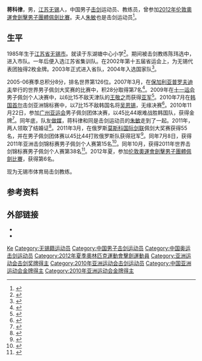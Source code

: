 {{NoteTA|G1=体育}}
{{Infobox fencer
| name           = 蒋科律
| image          = 
| caption        = 
| nickname       = 
| nationality    = 
| residence      = 
| birth_date     = {{birth date and age|1985|4|29|df=yes}}
| birth_place    = [[江苏省|江苏省]][[无锡市|无锡市]]
| death_date     = 
| death_place    = 
| height         = {{height|m=1.77}}
| weight         = {{convert|76|kg|lb st|abbr=on}}
| country        = {{CHN}}
| sport          = [[击剑|击剑]]
| weapon         = [[軍刀_(擊劍)|軍刀]]
| hand           = [[右手|右手]]
| club           = 
| fieranking     = [http://fie.org/fencers/fencer/2090 排名]
}}

'''蒋科律'''{{BD|1985年|4月29日||catIdx=Jiang}}，男，[[江苏|江苏]][[无锡|无锡]]人，中国男子[[击剑|击剑]]运动员、教练员，曾参加[[2012年夏季奧林匹克運動會劍擊男子團體佩劍比賽|2012年伦敦奧運會劍擊男子團體佩劍比賽]]。夫人[[朱敏_(击剑运动员)|朱敏]]也是击剑运动员<ref>{{cite news |url=http://news.thmz.com/col89/2012/07/2012-07-231150125.html |title=蒋科律：夫妻双双征战伦敦 |newspaper=[[无锡日报|无锡日报]] |date=2012-07-23 |access-date=2014-10-30 |archive-url=https://web.archive.org/web/20141024103137/http://news.thmz.com/col89/2012/07/2012-07-231150125.html |archive-date=2014-10-24|via=太湖明珠}}</ref>。

== 生平 ==
1985年生于[[江苏省|江苏省]][[无锡市|无锡市]]。就读于东湖塘中心小学<ref>{{cite web |title=击剑世界冠军蒋科律回母校 |url=http://www.xsjyxxw.cn/web/jydt/detail.aspx?aid=65408 |publisher=锡山教育 |archiveurl=https://web.archive.org/web/20200715093718/http://www.xsjyxxw.cn/web/jydt/detail.aspx?aid=65408 |archivedate=2020-07-15 |date=2020-06-12}}</ref>。期间被击剑教练陈玮选中，进入市队。一年后便入选江苏省集训队。在2002年第十五届省运会上，为无锡代表团独得2枚金牌。2003年正式进入省队，2004年入选国家队<ref>{{cite web |author=马晟 |title=无锡人很适合“当剑客” |url=http://epaper.wxrb.com/paper/jnwb/html/2017-12/07/content_678515.htm |publisher=无锡日报 |date=2017-12-07 |access-date=2020-07-15 |archive-date=2020-07-17 |archive-url=https://web.archive.org/web/20200717023830/http://epaper.wxrb.com/paper/jnwb/html/2017-12/07/content_678515.htm |dead-url=no }}</ref>。

2005-06赛季总积分8分，排名世界第126位。2007年3月，在[[保加利亚|保加利亚]][[普罗夫迪夫|普罗夫迪夫]]举行的世界男子佩剑大奖赛的比赛中，积28分取得第7名<ref>{{cite web |title=世界杯男子佩剑大奖赛桑松夺冠 蒋科律获得第七 |url=http://sports.sina.com.cn/o/2007-03-04/11582780172.shtml |publisher=新浪体育 |date=2007-03-04 |access-date=2020-07-15 |archive-date=2020-07-15 |archive-url=https://web.archive.org/web/20200715220844/http://sports.sina.com.cn/o/2007-03-04/11582780172.shtml |dead-url=no }}</ref>。2009年在[[中华人民共和国第十一届全国运动会|十一运会]]男子佩剑个人决赛中，以6比15不敌天津队的[[王敬之|王敬之]]而获得[[亚军|亚军]]<ref>{{cite web |title=肖爱华女花五连冠 王敬之男佩称雄 |url=http://www.dzwww.com/2009/ztqy/focus/200909/t20090917_5073664.htm |publisher=大众网 |date=2009-09-17 |access-date=2020-07-15 |archive-date=2020-07-15 |archive-url=https://web.archive.org/web/20200715103202/http://www.dzwww.com/2009/ztqy/focus/200909/t20090917_5073664.htm |dead-url=no }}</ref>。2010年7月在[[韩国|韩国]][[首尔|首尔]]击剑亚洲锦标赛中，以7比15不敌韩国名将[[吴恩锡|吴恩锡]]，无缘决赛<ref>{{cite web |title=击剑亚锦赛韩国包揽首日两金 王敬之蒋科律收获铜牌 |url=http://sports.sina.com.cn/o/2010-07-08/23365096645.shtml |publisher=新浪体育 |date=2010-07-08 |access-date=2020-07-15 |archive-date=2020-07-16 |archive-url=https://web.archive.org/web/20200716215419/http://sports.sina.com.cn/o/2010-07-08/23365096645.shtml |dead-url=no }}</ref>。2010年11月22日，参加[[2010年亚洲运动会|广州亚运会]]男子佩剑团体决赛，以45比44艰难战胜韩国队，获得金牌<ref>{{cite web |title=中国队获得广州亚运会男子佩剑团体金牌 |url=http://zqb.cyol.com/content/2010-11/23/content_3449321.htm |publisher=[[中国青年报|中国青年报]] |date=2010-11-23 |access-date=2020-07-15 |archive-date=2020-07-15 |archive-url=https://web.archive.org/web/20200715104543/http://zqb.cyol.com/content/2010-11/23/content_3449321.htm |dead-url=no }}</ref>。同年底，队友[[做媒|做媒]]，蒋科律和同是击剑运动员的[[朱敏_(击剑运动员)|朱敏]]走到了一起。2011年，两人领取了结婚证<ref>{{cite web |title=中国击剑之夫妻档 蒋科律朱敏希望伦敦喜上加喜 |url=http://sports.enorth.com.cn/system/2012/07/24/009697502.shtml |publisher=北方网 |date=2012-07-24 |access-date=2020-07-15 |archive-date=2020-07-15 |archive-url=https://web.archive.org/web/20200715202220/http://sports.enorth.com.cn/system/2012/07/24/009697502.shtml |dead-url=no }}</ref>。2011年3月，在俄罗斯[[莫斯科|莫斯科]][[FIE|国际剑联]]佩剑大奖赛获得55名，并在男子佩剑团体赛以45比44打败俄罗斯队获得冠军<ref>{{cite web |title=中国男子佩剑队夺得团体冠军 |url=http://news.cntv.cn/20120321/120574.shtml |publisher=央视网 |date=2012-03-21 |access-date=2020-07-15 |archive-date=2020-07-17 |archive-url=https://web.archive.org/web/20200717042436/http://news.cntv.cn/20120321/120574.shtml |dead-url=no }}</ref>。同年7月8日，获得2011年亚洲击剑锦标赛男子佩剑个人赛第15名<ref>{{cite web |title=体育之星 |url=http://sports.sina.com.cn/star/jiang_kelv/index.html |publisher=新浪体育 |access-date=2020-07-15 |archive-date=2020-07-15 |archive-url=https://web.archive.org/web/20200715181434/http://sports.sina.com.cn/star/jiang_kelv/index.html |dead-url=no }}</ref>。同年10月，获得2011年世界击剑锦标赛男子佩剑个人赛第38名<ref>{{cite web |title=世锦赛男佩意名将夺冠 王敬之第25成中国最佳 |url=https://sports.qq.com/a/20111012/000074.htm |publisher=腾讯体育 |date=2011-10-12 |access-date=2020-07-15 |archive-date=2020-07-15 |archive-url=https://web.archive.org/web/20200715104552/https://sports.qq.com/a/20111012/000074.htm |dead-url=no }}</ref>。2012年夏，参加[[2012年夏季奧林匹克運動會劍擊男子團體佩劍比賽|伦敦奧運會劍擊男子團體佩劍比賽]]，获得第6名。

现为无锡市体育局击剑教练。

== 参考资料 ==
{{Reflist}}

== 外部链接 ==
*{{cite web|url=https://www.sports-reference.com/olympics/athletes/ji/jiang-kelu-1.html |title=生涯统计|archiveurl=https://web.archive.org/web/20141030111634/http://www.sports-reference.com/olympics/athletes/ji/jiang-kelu-1.html |archivedate=2014-10-30}}
*{{cite web|url=http://2012teamchina.olympic.cn/index.php/personview/persons/16178|title=蒋科律－2012伦敦奥运会中国体育代表团成员名录|work=中国奥委会|access-date=2020-07-15|archive-date=2020-07-15|archive-url=https://web.archive.org/web/20200715104737/http://2012teamchina.olympic.cn/index.php/personview/persons/16178|dead-url=no}}

{{Authority control}}
{{DEFAULTSORT:Jiang, Kelu}}
[[Category:蔣姓|Ke]]
[[Category:无锡籍运动员|Category:无锡籍运动员]]
[[Category:中国男子击剑运动员|Category:中国男子击剑运动员]]
[[Category:中国奥运击剑运动员|Category:中国奥运击剑运动员]]
[[Category:2012年夏季奧林匹克運動會擊劍運動員|Category:2012年夏季奧林匹克運動會擊劍運動員]]
[[Category:亚洲运动会击剑奖牌得主|Category:亚洲运动会击剑奖牌得主]]
[[Category:2010年亚洲运动会击剑运动员|Category:2010年亚洲运动会击剑运动员]]
[[Category:中国亚洲运动会金牌得主|Category:中国亚洲运动会金牌得主]]
[[Category:2010年亚洲运动会金牌得主|Category:2010年亚洲运动会金牌得主]]